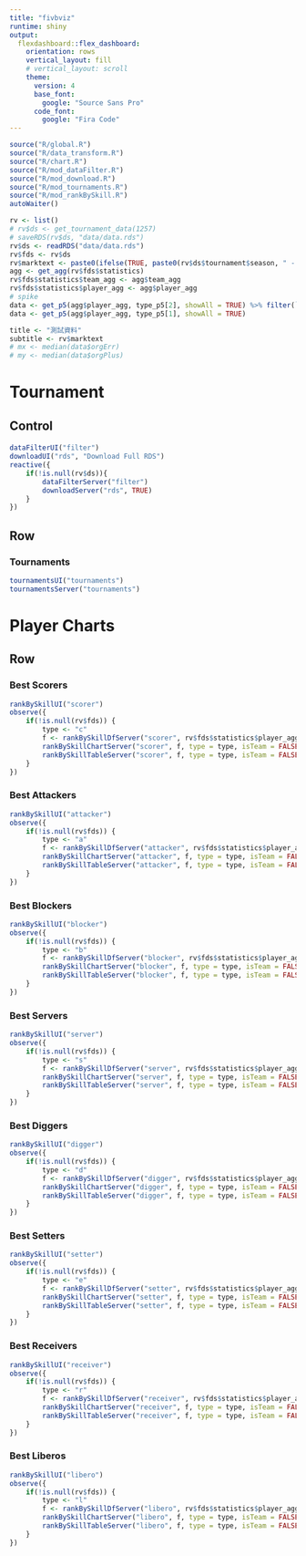 ```yaml
---
title: "fivbviz"
runtime: shiny
output: 
  flexdashboard::flex_dashboard:
    orientation: rows
    vertical_layout: fill
    # vertical_layout: scroll
    theme: 
      version: 4
      base_font:
        google: "Source Sans Pro"
      code_font:
        google: "Fira Code"
---
```


```r
source("R/global.R")
source("R/data_transform.R")
source("R/chart.R")
source("R/mod_dataFilter.R")
source("R/mod_download.R")
source("R/mod_tournaments.R")
source("R/mod_rankBySkill.R")
autoWaiter()

```

```r
rv <- list()
# rv$ds <- get_tournament_data(1257)
# saveRDS(rv$ds, "data/data.rds")
rv$ds <- readRDS("data/data.rds")
rv$fds <- rv$ds
rv$marktext <- paste0(ifelse(TRUE, paste0(rv$ds$tournament$season, " - "), ""), rv$ds$tournament$shortNameOrName)
agg <- get_agg(rv$fds$statistics)
rv$fds$statistics$team_agg <- agg$team_agg
rv$fds$statistics$player_agg <- agg$player_agg
# spike
data <- get_p5(agg$player_agg, type_p5[2], showAll = TRUE) %>% filter(`Load %` >= 5)
data <- get_p5(agg$player_agg, type_p5[1], showAll = TRUE)

title <- "測試資料"
subtitle <- rv$marktext
# mx <- median(data$orgErr)
# my <- median(data$orgPlus)

```


Tournament
=====================================  

Control {.sidebar}
-------------------------------------

#### 

```r
dataFilterUI("filter")
downloadUI("rds", "Download Full RDS")
reactive({
    if(!is.null(rv$ds)){
        dataFilterServer("filter")
        downloadServer("rds", TRUE)
    }
})
```

Row {data-width=600}
-------------------------------------
    
### Tournaments
    
```r
tournamentsUI("tournaments")
tournamentsServer("tournaments")
```


Player Charts
=====================================  

Row {.tabset}
-------------------------------------

### Best Scorers

```r
rankBySkillUI("scorer")
observe({
    if(!is.null(rv$fds)) {
        type <- "c"
        f <- rankBySkillDfServer("scorer", rv$fds$statistics$player_agg, type = type, isTeam = FALSE)
        rankBySkillChartServer("scorer", f, type = type, isTeam = FALSE)
        rankBySkillTableServer("scorer", f, type = type, isTeam = FALSE)
    }
})
```

### Best Attackers

```r
rankBySkillUI("attacker")
observe({
    if(!is.null(rv$fds)) {
        type <- "a"
        f <- rankBySkillDfServer("attacker", rv$fds$statistics$player_agg, type = type, isTeam = FALSE)
        rankBySkillChartServer("attacker", f, type = type, isTeam = FALSE)
        rankBySkillTableServer("attacker", f, type = type, isTeam = FALSE)
    }
})
```

### Best Blockers

```r
rankBySkillUI("blocker")
observe({
    if(!is.null(rv$fds)) {
        type <- "b"
        f <- rankBySkillDfServer("blocker", rv$fds$statistics$player_agg, type = type, isTeam = FALSE)
        rankBySkillChartServer("blocker", f, type = type, isTeam = FALSE)
        rankBySkillTableServer("blocker", f, type = type, isTeam = FALSE)
    }
})
```

### Best Servers

```r
rankBySkillUI("server")
observe({
    if(!is.null(rv$fds)) {
        type <- "s"
        f <- rankBySkillDfServer("server", rv$fds$statistics$player_agg, type = type, isTeam = FALSE)
        rankBySkillChartServer("server", f, type = type, isTeam = FALSE)
        rankBySkillTableServer("server", f, type = type, isTeam = FALSE)
    }
})
```

### Best Diggers

```r
rankBySkillUI("digger")
observe({
    if(!is.null(rv$fds)) {
        type <- "d"
        f <- rankBySkillDfServer("digger", rv$fds$statistics$player_agg, type = type, isTeam = FALSE)
        rankBySkillChartServer("digger", f, type = type, isTeam = FALSE)
        rankBySkillTableServer("digger", f, type = type, isTeam = FALSE)
    }
})
```

### Best Setters

```r
rankBySkillUI("setter")
observe({
    if(!is.null(rv$fds)) {
        type <- "e"
        f <- rankBySkillDfServer("setter", rv$fds$statistics$player_agg, type = type, isTeam = FALSE)
        rankBySkillChartServer("setter", f, type = type, isTeam = FALSE)
        rankBySkillTableServer("setter", f, type = type, isTeam = FALSE)
    }
})
```

### Best Receivers

```r
rankBySkillUI("receiver")
observe({
    if(!is.null(rv$fds)) {
        type <- "r"
        f <- rankBySkillDfServer("receiver", rv$fds$statistics$player_agg, type = type, isTeam = FALSE)
        rankBySkillChartServer("receiver", f, type = type, isTeam = FALSE)
        rankBySkillTableServer("receiver", f, type = type, isTeam = FALSE)
    }
})
```

### Best Liberos

```r
rankBySkillUI("libero")
observe({
    if(!is.null(rv$fds)) {
        type <- "l"
        f <- rankBySkillDfServer("libero", rv$fds$statistics$player_agg, type = type, isTeam = FALSE)
        rankBySkillChartServer("libero", f, type = type, isTeam = FALSE)
        rankBySkillTableServer("libero", f, type = type, isTeam = FALSE)
    }
})
```
